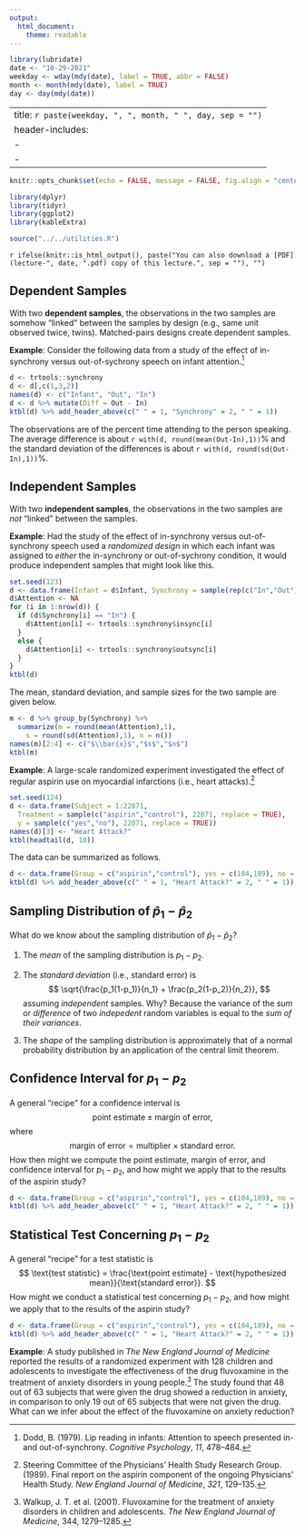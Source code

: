 ```yaml
---
output:
  html_document:
    theme: readable
---
```


```r
library(lubridate)
date <- "10-29-2021"
weekday <- wday(mdy(date), label = TRUE, abbr = FALSE)
month <- month(mdy(date), label = TRUE)
day <- day(mdy(date))
```

---
title: `r paste(weekday, ", ", month, " ", day, sep = "")`
header-includes:
  - \usepackage{array}
  - \usepackage{booktabs}
---

```r
knitr::opts_chunk$set(echo = FALSE, message = FALSE, fig.align = "center", out.width = "100%", fig.width = 9, cache = FALSE, dev = ifelse(knitr::is_html_output(), "png", "pdf"))
```

```r
library(dplyr)
library(tidyr)
library(ggplot2)
library(kableExtra)
```

```r
source("../../utilities.R")
```

`r ifelse(knitr::is_html_output(), paste("You can also download a [PDF](lecture-", date, ".pdf) copy of this lecture.", sep = ""), "")`

## Dependent Samples

With two **dependent samples**, the observations in the two samples are somehow "linked" between the samples by design (e.g., same unit observed twice, twins). Matched-pairs designs create dependent samples.

**Example**: Consider the following data from a study of the effect of in-synchrony versus out-of-sychrony speech on infant attention.[^dodd]
```r
d <- trtools::synchrony
d <- d[,c(1,3,2)]
names(d) <- c("Infant", "Out", "In")
d <- d %>% mutate(Diff = Out - In)
ktbl(d) %>% add_header_above(c(" " = 1, "Synchrony" = 2, " " = 1))
```
The observations are of the percent time attending to the person speaking. The average difference is about `r with(d, round(mean(Out-In),1))`% and the standard deviation of the differences is about `r with(d, round(sd(Out-In),1))`%. 

[^dodd]: Dodd, B. (1979). Lip reading in infants: Attention to speech presented in- and out-of-synchrony. *Cognitive Psychology*, *11*, 478--484.

\pagebreak

## Independent Samples

With two **independent samples**, the observations in the two samples are *not* "linked" between the samples.

**Example**: Had the study of the effect of in-synchrony versus out-of-synchrony speech used a *randomized design* in which each infant was assigned to *either* the in-synchrony or out-of-sychrony condition, it would produce independent samples that might look like this.
```r
set.seed(123)
d <- data.frame(Infant = d$Infant, Synchrony = sample(rep(c("In","Out"), each = 6)))
d$Attention <- NA
for (i in 1:nrow(d)) {
  if (d$Synchrony[i] == "In") {
    d$Attention[i] <- trtools::synchrony$insync[i]
  }
  else {
    d$Attention[i] <- trtools::synchrony$outsync[i]
  }
}
ktbl(d)
```
The mean, standard deviation, and sample sizes for the two sample are given below.
```r
m <- d %>% group_by(Synchrony) %>% 
  summarize(m = round(mean(Attention),1), 
    s = round(sd(Attention),1), n = n())
names(m)[2:4] <- c("$\\bar{x}$","$s$","$n$")
ktbl(m)
```

\pagebreak

<!-- Note: The sample sizes are backwards here but I left them as is since we did the example already. But the aspirin group has the larger n. Be sure to fix ALL the tables in the next lecture. -->

**Example**: A large-scale randomized experiment investigated the effect of regular aspirin use on myocardial infarctions (i.e., heart attacks).[^aspirin]
```r
set.seed(124)
d <- data.frame(Subject = 1:22071,
  Treatment = sample(c("aspirin","control"), 22071, replace = TRUE), 
  y = sample(c("yes","no"), 22071, replace = TRUE))
names(d)[3] <- "Heart Attack?"
ktbl(headtail(d, 10))
```
The data can be summarized as follows.
```r
d <- data.frame(Group = c("aspirin","control"), yes = c(104,189), no = c(11034-104,11037-189), Total = c(11034,11037))
ktbl(d) %>% add_header_above(c(" " = 1, "Heart Attack?" = 2, " " = 1))
```

[^aspirin]: Steering Committee of the Physicians' Health Study Research Group. (1989). Final report on the aspirin component of the ongoing Physicians' Health Study. *New England Journal of Medicine*, *321*, 129--135.

\pagebreak

## Sampling Distribution of $\hat{p}_1 - \hat{p}_2$

What do we know about the sampling distribution of $\hat{p}_1 - \hat{p}_2$?

1. The *mean* of the sampling distribution is $p_1 - p_2$. 

2. The *standard deviation* (i.e., standard error) is 
$$
  \sqrt{\frac{p_1(1-p_1)}{n_1} + \frac{p_2(1-p_2)}{n_2}},
$$
assuming *independent* samples. Why? Because the variance of the *sum* or *difference* of two *indepedent* random variables is equal to the *sum of their variances*.

3. The *shape* of the sampling distribution is approximately that of a normal probability distribution by an application of the central limit theorem. 

\pagebreak

## Confidence Interval for $p_1-p_2$

A general "recipe" for a confidence interval is
$$
\text{point estimate} \pm \text{margin of error},
$$
where
$$
\text{margin of error} = \text{multiplier} \times \text{standard error}. 
$$
How then might we compute the point estimate, margin of error, and confidence interval for $p_1-p_2$, and how might we apply that to the results of the aspirin study?
```r
d <- data.frame(Group = c("aspirin","control"), yes = c(104,189), no = c(11034-104,11037-189), Total = c(11034,11037))
ktbl(d) %>% add_header_above(c(" " = 1, "Heart Attack?" = 2, " " = 1))
```

\pagebreak

## Statistical Test Concerning $p_1-p_2$

A general "recipe" for a test statistic is
$$
\text{test statistic} = \frac{\text{point estimate} - \text{hypothesized mean}}{\text{standard error}}.
$$
How might we conduct a statistical test concerning $p_1-p_2$, and how might we apply that to the results of the aspirin study?
```r
d <- data.frame(Group = c("aspirin","control"), yes = c(104,189), no = c(11034-104,11037-189), Total = c(11034,11037))
ktbl(d) %>% add_header_above(c(" " = 1, "Heart Attack?" = 2, " " = 1))
```

\pagebreak

**Example**: A study published in *The New England Journal of Medicine* reported the results of a randomized experiment with 128 children and adolescents to investigate the effectiveness of the drug fluvoxamine in the treatment of anxiety disorders in young people.[^walkup] The study found that 48 out of 63 subjects that were given the drug showed a reduction in anxiety, in comparison to only 19 out of 65 subjects that were not given the drug. What can we infer about the effect of the fluvoxamine on anxiety reduction? 

[^walkup]: Walkup, J. T. et al. (2001). Fluvoxamine for the treatment of anxiety disorders in children and adolescents. *The New England Journal of Medicine*, 344, 1279--1285.
